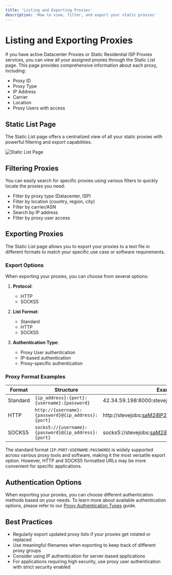 ```yaml
---
title: 'Listing and Exporting Proxies'
description: 'How to view, filter, and export your static proxies'
---
```


# Listing and Exporting Proxies

If you have active Datacenter Proxies or Static Residential ISP Proxies services, you can view all your assigned proxies through the Static List page. This page provides comprehensive information about each proxy, including:

- Proxy ID
- Proxy Type
- IP Address
- Carrier
- Location
- Proxy Users with access

## Static List Page

The Static List page offers a centralized view of all your static proxies with powerful filtering and export capabilities.

<img src="/images/static-list-page.png" alt="Static List Page" />

## Filtering Proxies

You can easily search for specific proxies using various filters to quickly locate the proxies you need:

- Filter by proxy type (Datacenter, ISP)
- Filter by location (country, region, city)
- Filter by carrier/ASN
- Search by IP address
- Filter by proxy user access

## Exporting Proxies

The Static List page allows you to export your proxies to a text file in different formats to match your specific use case or software requirements.

### Export Options

When exporting your proxies, you can choose from several options:

1. **Protocol**:
   - HTTP
   - SOCKS5

2. **List Format**:
   - Standard
   - HTTP
   - SOCKS5

3. **Authentication Type**:
   - Proxy User authentication
   - IP-based authentication
   - Proxy-specific authentication

### Proxy Format Examples

| Format | Structure | Example |
|--------|-----------|---------|
| Standard | `{ip_address}:{port}:{username}:{password}` | 42.34.59.198:8000:stevejobs:saM2iBP2A |
| HTTP | `http://{username}:{password}@{ip_address}:{port}` | http://stevejobs:saM2iBP2A@42.34.59.198:8000 |
| SOCKS5 | `socks5://{username}:{password}@{ip_address}:{port}` | socks5://stevejobs:saM2iBP2A@42.34.59.198:8000 |

The standard format (`IP:PORT:USERNAME:PASSWORD`) is widely supported across various proxy tools and software, making it the most versatile export option. However, HTTP and SOCKS5 formatted URLs may be more convenient for specific applications.

## Authentication Options

When exporting your proxies, you can choose different authentication methods based on your needs. To learn more about available authentication options, please refer to our [Proxy Authentication Types](/general/proxy-authentication-types) guide.

## Best Practices

- Regularly export updated proxy lists if your proxies get rotated or replaced
- Use meaningful filenames when exporting to keep track of different proxy groups
- Consider using IP authentication for server-based applications
- For applications requiring high security, use proxy user authentication with strict security enabled